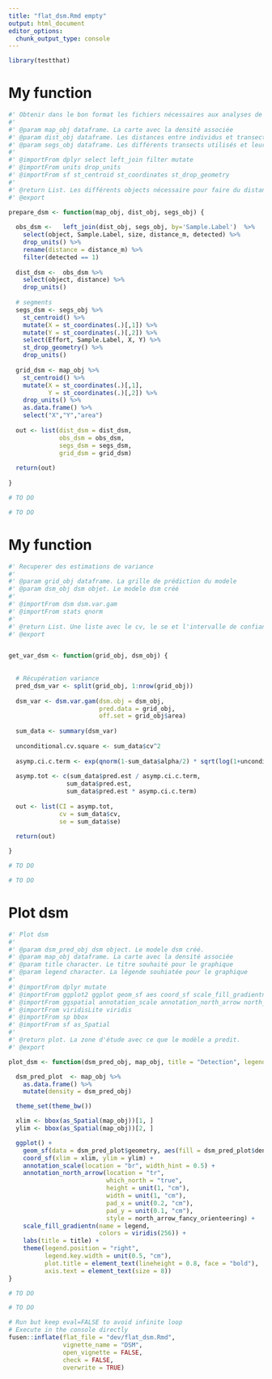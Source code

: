 ```yaml
---
title: "flat_dsm.Rmd empty"
output: html_document
editor_options: 
  chunk_output_type: console
---
```


```r
library(testthat)
```

<!--
 You need to run the 'description' chunk in the '0-dev_history.Rmd' file before continuing your code there.
-->

# My function

```r

#' Obtenir dans le bon format les fichiers nécessaires aux analyses de distance sampling
#'
#' @param map_obj dataframe. La carte avec la densité associée
#' @param dist_obj dataframe. Les distances entre individus et transects
#' @param segs_obj dataframe. Les différents transects utilisés et leur coordonnées
#'
#' @importFrom dplyr select left_join filter mutate
#' @importFrom units drop_units
#' @importFrom sf st_centroid st_coordinates st_drop_geometry
#'
#' @return List. Les différents objects nécessaire pour faire du distance sampling.
#' @export

prepare_dsm <- function(map_obj, dist_obj, segs_obj) {
  
  obs_dsm <-   left_join(dist_obj, segs_obj, by='Sample.Label')  %>%
    select(object, Sample.Label, size, distance_m, detected) %>%
    drop_units() %>% 
    rename(distance = distance_m) %>%
    filter(detected == 1)
  
  dist_dsm <-  obs_dsm %>%
    select(object, distance) %>%
    drop_units()
  
  # segments
  segs_dsm <- segs_obj %>%
    st_centroid() %>%
    mutate(X = st_coordinates(.)[,1]) %>%
    mutate(Y = st_coordinates(.)[,2]) %>%
    select(Effort, Sample.Label, X, Y) %>%
    st_drop_geometry() %>%
    drop_units()
  
  grid_dsm <- map_obj %>%
    st_centroid() %>%
    mutate(X = st_coordinates(.)[,1],
           Y = st_coordinates(.)[,2]) %>%
    drop_units() %>%
    as.data.frame() %>%
    select("X","Y","area")
  
  out <- list(dist_dsm = dist_dsm,
              obs_dsm = obs_dsm,
              segs_dsm = segs_dsm,
              grid_dsm = grid_dsm)
  
  return(out)
  
}
```

```r
# TO DO
```

```r
# TO DO
```

# My function

```r

#' Recuperer des estimations de variance
#'
#' @param grid_obj dataframe. La grille de prédiction du modele
#' @param dsm_obj dsm objet. Le modele dsm créé
#'
#' @importFrom dsm dsm.var.gam 
#' @importFrom stats qnorm
#'
#' @return List. Une liste avec le cv, le se et l'intervalle de confiance à 95% 
#' @export


get_var_dsm <- function(grid_obj, dsm_obj) {
  
  
  # Récupération variance
  pred_dsm_var <- split(grid_obj, 1:nrow(grid_obj))
  
  dsm_var <- dsm.var.gam(dsm.obj = dsm_obj, 
                         pred.data = grid_obj,
                         off.set = grid_obj$area)
  
  sum_data <- summary(dsm_var)
  
  unconditional.cv.square <- sum_data$cv^2
  
  asymp.ci.c.term <- exp(qnorm(1-sum_data$alpha/2) * sqrt(log(1+unconditional.cv.square)))
  
  asymp.tot <- c(sum_data$pred.est / asymp.ci.c.term,
                sum_data$pred.est,
                sum_data$pred.est * asymp.ci.c.term)
  
  out <- list(CI = asymp.tot,
              cv = sum_data$cv,
              se = sum_data$se)
  
  return(out)

}

```

```r
# TO DO
```

```r
# TO DO
```


# Plot dsm

```r
#' Plot dsm
#'
#' @param dsm_pred_obj dsm object. Le modele dsm créé. 
#' @param map_obj dataframe. La carte avec la densité associée
#' @param title character. Le titre souhaité pour le graphique
#' @param legend character. La légende souhiatée pour le graphique
#'
#' @importFrom dplyr mutate
#' @importFrom ggplot2 ggplot geom_sf aes coord_sf scale_fill_gradientn labs theme element_text theme_set theme_bw unit
#' @importFrom ggspatial annotation_scale annotation_north_arrow north_arrow_fancy_orienteering
#' @importFrom viridisLite viridis
#' @importFrom sp bbox
#' @importFrom sf as_Spatial
#'
#' @return plot. La zone d'étude avec ce que le modèle a predit.
#' @export 

plot_dsm <- function(dsm_pred_obj, map_obj, title = "Detection", legend = "Marsouins\n(ind/km2)"){

  dsm_pred_plot  <- map_obj %>%
    as.data.frame() %>%
    mutate(density = dsm_pred_obj)

  theme_set(theme_bw())

  xlim <- bbox(as_Spatial(map_obj))[1, ]
  ylim <- bbox(as_Spatial(map_obj))[2, ]

  ggplot() +
    geom_sf(data = dsm_pred_plot$geometry, aes(fill = dsm_pred_plot$density), color = NA) +
    coord_sf(xlim = xlim, ylim = ylim) +
    annotation_scale(location = "br", width_hint = 0.5) +
    annotation_north_arrow(location = "tr",
                           which_north = "true",
                           height = unit(1, "cm"),
                           width = unit(1, "cm"),
                           pad_x = unit(0.2, "cm"),
                           pad_y = unit(0.1, "cm"),
                           style = north_arrow_fancy_orienteering) +
    scale_fill_gradientn(name = legend,
                         colors = viridis(256)) +
    labs(title = title) +
    theme(legend.position = "right",
          legend.key.width = unit(0.5, "cm"),
          plot.title = element_text(lineheight = 0.8, face = "bold"),
          axis.text = element_text(size = 8))
}
```

```r
# TO DO
```

```r
# TO DO
```


```r
# Run but keep eval=FALSE to avoid infinite loop
# Execute in the console directly
fusen::inflate(flat_file = "dev/flat_dsm.Rmd", 
               vignette_name = "DSM",
               open_vignette = FALSE,
               check = FALSE,
               overwrite = TRUE)
```
